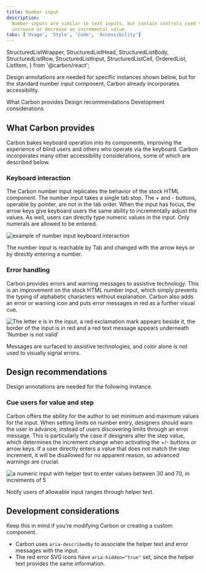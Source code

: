 ```yaml
---
title: Number input
description:
  Number inputs are similar to text inputs, but contain controls used to
  increase or decrease an incremental value.
tabs: ['Usage', 'Style', 'Code', 'Accessibility']
---
```


  StructuredListWrapper,
  StructuredListHead,
  StructuredListBody,
  StructuredListRow,
  StructuredListInput,
  StructuredListCell,
  OrderedList,
  ListItem,
} from '@carbon/react';

<PageDescription>

Design annotations are needed for specific instances shown below, but for the
standard number input component, Carbon already incorporates accessibility.

</PageDescription>

<AnchorLinks>

<AnchorLink>What Carbon provides</AnchorLink>
<AnchorLink>Design recommendations</AnchorLink>
<AnchorLink>Development considerations</AnchorLink>

</AnchorLinks>

## What Carbon provides

Carbon bakes keyboard operation into its components, improving the experience of
blind users and others who operate via the keyboard. Carbon incorporates many
other accessibility considerations, some of which are described below.

### Keyboard interaction

The Carbon number input replicates the behavior of the stock HTML component. The
number input takes a single tab stop. The + and - buttons, operable by pointer,
are not in the tab order. When the input has focus, the arrow keys give keyboard
users the same ability to incrementally adjust the values. As well, users can
directly type numeric values in the input. Only numerals are allowed to be
entered.

<Row>
<Column colLg={8}>

![example of number input keyboard interaction](images/number-input-accessibility-1.png)

<Caption>
  The number input is reachable by Tab and changed with the arrow keys or by
  directly entering a number.
</Caption>

</Column>
</Row>

### Error handling

Carbon provides errors and warning messages to assistive technology. This is an
improvement on the stock HTML number input, which simply prevents the typing of
alphabetic characters without explanation. Carbon also adds an error or warning
icon and puts error messages in red as a further visual cue.

<Row>
<Column colLg={8}>

![The letter e is in the input, a red exclamation mark appears beside it, the border of the input is in red and a red text message appears underneath 'Number is not valid'](images/number-input-accessibility-2.png)

<Caption>
  Messages are surfaced to assistive technologies, and color alone is not used
  to visually signal errors.
</Caption>

</Column>
</Row>

## Design recommendations

Design annotations are needed for the following instance.

### Cue users for value and step

Carbon offers the ability for the author to set minimum and maximum values for
the input. When setting limits on number entry, designers should warn the user
in advance, instead of users discovering limits through an error message. This
is particularly the case if designers alter the step value, which determines the
increment change when activating the +/- buttons or arrow keys. If a user
directly enters a value that does not match the step increment, it will be
disallowed for no apparent reason, so advanced warnings are crucial.

<Row>
<Column colLg={8}>

![a numeric input with helper text to enter values between 30 and 70, in increments of 5](images/number-input-accessibility-3.png)

<Caption>Notify users of allowable input ranges through helper text.</Caption>

</Column>
</Row>

## Development considerations

Keep this in mind if you’re modifying Carbon or creating a custom component.

- Carbon uses `aria-describedby` to associate the helper text and error messages
  with the input.
- The red error SVG icons have `aria-hidden="true"` set, since the helper text
  provides the same information.
